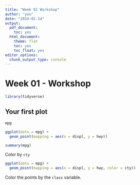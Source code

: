 ```yaml
---
title: "Week 01 Workshop"
author: "you"
date: "2024-01-14"
output:
  pdf_document:
    toc: yes
  html_document:
    theme: flat
    toc: yes
    toc_float: yes
editor_options:
  chunk_output_type: console
---
```


# Week 01 - Workshop

```r
library(tidyverse)
```

## Your first plot

```r
mpg
```


```r
ggplot(data = mpg) +
  geom_point(mapping = aes(x = displ, y = hwy))
```

```r
summary(mpg)
```

Color by `cty`

```r
ggplot(data = mpg) +
  geom_point(mapping = aes(x = displ, y = hwy, color = cty))
```

Color the points by the `class` variable.

```r

```





